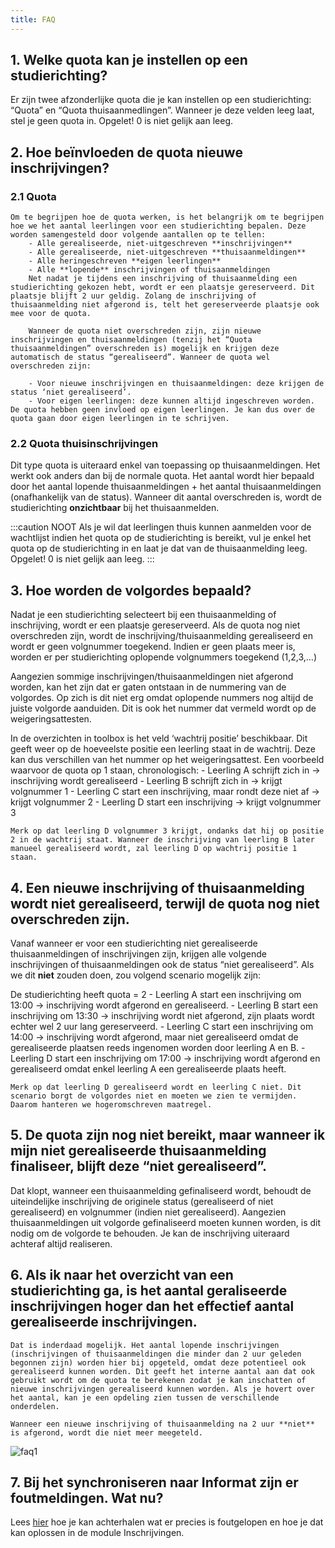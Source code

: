 ```yaml
---
title: FAQ
---
```


## 1. Welke quota kan je instellen op een studierichting?

Er zijn twee afzonderlijke quota die je kan instellen op een studierichting: “Quota” en “Quota thuisaanmedlingen”. Wanneer je deze velden leeg laat, stel je geen quota in. Opgelet! 0 is niet gelijk aan leeg.

## 2. Hoe beïnvloeden de quota nieuwe inschrijvingen?
### 2.1 Quota
    Om te begrijpen hoe de quota werken, is het belangrijk om te begrijpen hoe we het aantal leerlingen voor een studierichting bepalen. Deze worden samengesteld door volgende aantallen op te tellen:
        - Alle gerealiseerde, niet-uitgeschreven **inschrijvingen**
        - Alle gerealiseerde, niet-uitgeschreven **thuisaanmeldingen**
        - Alle heringeschreven **eigen leerlingen**
        - Alle **lopende** inschrijvingen of thuisaanmeldingen
        Net nadat je tijdens een inschrijving of thuisaanmelding een studierichting gekozen hebt, wordt er een plaatsje gereserveerd. Dit plaatsje blijft 2 uur geldig. Zolang de inschrijving of thuisaanmelding niet afgerond is, telt het gereserveerde plaatsje ook mee voor de quota.
        
        Wanneer de quota niet overschreden zijn, zijn nieuwe inschrijvingen en thuisaanmeldingen (tenzij het “Quota thuisaanmeldingen” overschreden is) mogelijk en krijgen deze automatisch de status “gerealiseerd”. Wanneer de quota wel overschreden zijn:
        
        - Voor nieuwe inschrijvingen en thuisaanmeldingen: deze krijgen de status ‘niet gerealiseerd’.
        - Voor eigen leerlingen: deze kunnen altijd ingeschreven worden. De quota hebben geen invloed op eigen leerlingen. Je kan dus over de quota gaan door eigen leerlingen in te schrijven.

### 2.2 Quota thuisinschrijvingen
Dit type quota is uiteraard enkel van toepassing op thuisaanmeldingen. Het werkt ook anders dan bij de normale quota. Het aantal wordt hier bepaald door het aantal lopende thuisaanmeldingen + het aantal thuisaanmeldingen (onafhankelijk van de status). Wanneer dit aantal overschreden is, wordt de studierichting **onzichtbaar** bij het thuisaanmelden. 

:::caution NOOT
Als je wil dat leerlingen thuis kunnen aanmelden voor de wachtlijst indien het quota op de studierichting is bereikt, vul je enkel het quota op de studierichting in en laat je dat van de thuisaanmelding leeg. Opgelet! 0 is niet gelijk aan leeg.
:::

## 3. Hoe worden de volgordes bepaald?
Nadat je een studierichting selecteert bij een thuisaanmelding of inschrijving, wordt er een plaatsje gereserveerd. Als de quota nog niet overschreden zijn, wordt de inschrijving/thuisaanmelding gerealiseerd en wordt er geen volgnummer toegekend. Indien er geen plaats meer is, worden er per studierichting oplopende volgnummers toegekend (1,2,3,…)

Aangezien sommige inschrijvingen/thuisaanmeldingen niet afgerond worden, kan het zijn dat er gaten ontstaan in de nummering van de volgordes. Op zich is dit niet erg omdat oplopende nummers nog altijd de juiste volgorde aanduiden. Dit is ook het nummer dat vermeld wordt op de weigeringsattesten.

In de overzichten in toolbox is het veld ‘wachtrij positie’ beschikbaar. Dit geeft weer op de hoeveelste positie een leerling staat in de wachtrij. Deze kan dus verschillen van het nummer op het weigeringsattest. Een voorbeeld waarvoor de quota op 1 staan, chronologisch:
    - Leerling A schrijft zich in → inschrijving wordt gerealiseerd
    - Leerling B schrijft zich in → krijgt volgnummer 1
    - Leerling C start een inschrijving, maar rondt deze niet af → krijgt volgnummer 2
    - Leerling D start een inschrijving → krijgt volgnummer 3
    
    Merk op dat leerling D volgnummer 3 krijgt, ondanks dat hij op positie 2 in de wachtrij staat. Wanneer de inschrijving van leerling B later manueel gerealiseerd wordt, zal leerling D op wachtrij positie 1 staan.
    
## 4. Een nieuwe inschrijving of thuisaanmelding wordt niet gerealiseerd, terwijl de quota nog niet overschreden zijn.
Vanaf wanneer er voor een studierichting niet gerealiseerde thuisaanmeldingen of inschrijvingen zijn, krijgen alle volgende inschrijvingen of thuisaanmeldingen ook de status “niet gerealiseerd”. Als we dit **niet** zouden doen, zou volgend scenario mogelijk zijn:

De studierichting heeft quota = 2
    - Leerling A start een inschrijving om 13:00 → inschrijving wordt afgerond en gerealiseerd.
    - Leerling B start een inschrijving om 13:30 → inschrijving wordt niet afgerond, zijn plaats wordt echter wel 2 uur lang gereserveerd.
    - Leerling C start een inschrijving om 14:00 → inschrijving wordt afgerond, maar niet gerealiseerd omdat de gerealiseerde plaatsen reeds ingenomen worden door leerling A en B.
    - Leerling D start een inschrijving om 17:00 → inschrijving wordt afgerond en gerealiseerd omdat enkel leerling A een gerealiseerde plaats heeft.
    
    Merk op dat leerling D gerealiseerd wordt en leerling C niet. Dit scenario borgt de volgordes niet en moeten we zien te vermijden. Daarom hanteren we hogeromschreven maatregel.
    
## 5. De quota zijn nog niet bereikt, maar wanneer ik mijn niet gerealiseerde thuisaanmelding finaliseer, blijft deze “niet gerealiseerd”.
Dat klopt, wanneer een thuisaanmelding gefinaliseerd wordt, behoudt de uiteindelijke inschrijving de originele status (gerealiseerd of niet gerealiseerd) en volgnummer (indien niet gerealiseerd). Aangezien thuisaanmeldingen uit volgorde gefinaliseerd moeten kunnen worden, is dit nodig om de volgorde te behouden. Je kan de inschrijving uiteraard achteraf altijd realiseren.

## 6. Als ik naar het overzicht van een studierichting ga, is het aantal geraliseerde inschrijvingen hoger dan het effectief aantal gerealiseerde inschrijvingen.
    
    Dat is inderdaad mogelijk. Het aantal lopende inschrijvingen (inschrijvingen of thuisaanmeldingen die minder dan 2 uur geleden begonnen zijn) worden hier bij opgeteld, omdat deze potentieel ook gerealiseerd kunnen worden. Dit geeft het interne aantal aan dat ook gebruikt wordt om de quota te berekenen zodat je kan inschatten of nieuwe inschrijvingen gerealiseerd kunnen worden. Als je hovert over het aantal, kan je een opdeling zien tussen de verschillende onderdelen.

    Wanneer een nieuwe inschrijving of thuisaanmelding na 2 uur **niet** is afgerond, wordt die niet meer meegeteld.

![faq1](./faq1.png)


## 7. Bij het synchroniseren naar Informat zijn er foutmeldingen. Wat nu?

Lees [hier](/inschrijvingen/importeren_informat/#foutmelding-bij-importeren-informat) hoe je kan achterhalen wat er precies is foutgelopen en hoe je dat kan oplossen in de module Inschrijvingen. 


